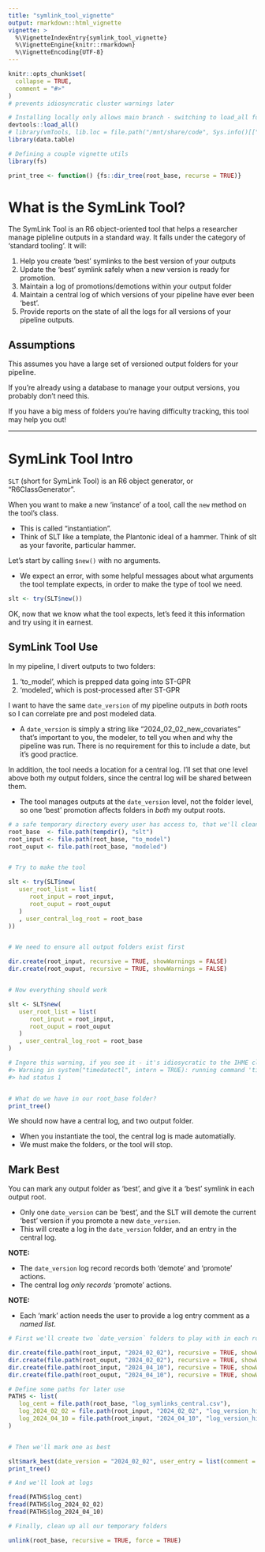 ```yaml
---
title: "symlink_tool_vignette"
output: rmarkdown::html_vignette
vignette: >
  %\VignetteIndexEntry{symlink_tool_vignette}
  %\VignetteEngine{knitr::rmarkdown}
  %\VignetteEncoding{UTF-8}
---
```


```r
knitr::opts_chunk$set(
  collapse = TRUE,
  comment = "#>"
)
# prevents idiosyncratic cluster warnings later
```

```r
# Installing locally only allows main branch - switching to load_all for development
devtools::load_all()
# library(vmTools, lib.loc = file.path("/mnt/share/code", Sys.info()[["user"]], "r_pkgs"))
library(data.table)
```

```r

# Defining a couple vignette utils
library(fs)

print_tree <- function() {fs::dir_tree(root_base, recurse = TRUE)}

```




# What is the SymLink Tool?

The SymLink Tool is an R6 object-oriented tool that helps a researcher manage pipleline outputs in a standard way.  It falls under the category of 'standard tooling'.  It will:

1. Help you create 'best' symlinks to the best version of your outputs
1. Update the 'best' symlink safely when a new version is ready for promotion.
1. Maintain a log of promotions/demotions within your output folder
1. Maintain a central log of which versions of your pipeline have ever been 'best'.
1. Provide reports on the state of all the logs for all versions of your pipeline outputs.




## Assumptions

This assumes you have a large set of versioned output folders for your pipeline.

If you're already using a database to manage your output versions, you probably don't need this.

If you have a big mess of folders you're having difficulty tracking, this tool may help you out!




--------------------------------------------------------------------------------



# SymLink Tool Intro

`SLT` (short for SymLink Tool) is an R6 object generator, or "R6ClassGenerator".

When you want to make a new 'instance' of a tool, call the `new` method on the tool's class.

- This is called "instantiation".
- Think of SLT like a template, the Plantonic ideal of a hammer. Think of slt as your favorite, particular hammer.

Let's start by calling `$new()` with no arguments.  

- We expect an error, with some helpful messages about what arguments the tool template expects, in order to make the type of tool we need. 

```r
slt <- try(SLT$new())
```


OK, now that we know what the tool expects, let's feed it this information and try using it in earnest.



## SymLink Tool Use


In my pipeline, I divert outputs to two folders:

1. 'to_model', which is prepped data going into ST-GPR
1. 'modeled', which is post-processed after ST-GPR

I want to have the same `date_version` of my pipeline outputs in _both_ roots so I can correlate pre and post modeled data.

- A `date_version` is simply a string like "2024_02_02_new_covariates" that's important to you, the modeler, to tell you when and why the pipeline was run.  There is no requirement for this to include a date, but it's good practice.

In addition, the tool needs a location for a central log.  I'll set that one level above both my output folders, since the central log will be shared between them.

- The tool manages outputs at the `date_version` level, not the folder level, so one 'best' promotion affects folders in _both_ my output roots.


```r

# a safe temporary directory every user has access to, that we'll clean up later
root_base  <- file.path(tempdir(), "slt")
root_input <- file.path(root_base, "to_model")
root_ouput <- file.path(root_base, "modeled")


# Try to make the tool 

slt <- try(SLT$new(
   user_root_list = list(
      root_input = root_input,
      root_ouput = root_ouput
   )
   , user_central_log_root = root_base
))


# We need to ensure all output folders exist first

dir.create(root_input, recursive = TRUE, showWarnings = FALSE)
dir.create(root_ouput, recursive = TRUE, showWarnings = FALSE)


# Now everything should work

slt <- SLT$new(
   user_root_list = list(
      root_input = root_input,
      root_ouput = root_ouput
   )
   , user_central_log_root = root_base
)

# Ingore this warning, if you see it - it's idiosycratic to the IHME cluster and benign.
#> Warning in system("timedatectl", intern = TRUE): running command 'timedatectl'
#> had status 1


# What do we have in our root_base folder?
print_tree()


```


We should now have a central log, and two output folder.

- When you instantiate the tool, the central log is made automatially.
- We must make the folders, or the tool will stop. 



## Mark Best

You can mark any output folder as 'best', and give it a 'best' symlink in each output root.

- Only one `date_version` can be 'best', and the SLT will demote the current 'best' version if you promote a new `date_version`.
- This will create a log in the `date_version` folder, and an entry in the central log.

**NOTE:**

- The `date_version` log record records both 'demote' and 'promote' actions.
- The central log _only records_ 'promote' actions.

**NOTE:**

- Each 'mark' action needs the user to provide a log entry comment as a _named list_.


```r

# First we'll create two `date_version` folders to play with in each root

dir.create(file.path(root_input, "2024_02_02"), recursive = TRUE, showWarnings = FALSE)
dir.create(file.path(root_ouput, "2024_02_02"), recursive = TRUE, showWarnings = FALSE)
dir.create(file.path(root_input, "2024_04_10"), recursive = TRUE, showWarnings = FALSE)
dir.create(file.path(root_ouput, "2024_04_10"), recursive = TRUE, showWarnings = FALSE)

# Define some paths for later use
PATHS <- list(
   log_cent = file.path(root_base, "log_symlinks_central.csv"),
   log_2024_02_02 = file.path(root_input, "2024_02_02", "log_version_history.csv"),
   log_2024_04_10 = file.path(root_input, "2024_04_10", "log_version_history.csv")
)


# Then we'll mark one as best

slt$mark_best(date_version = "2024_02_02", user_entry = list(comment = "testing mark_best"))
print_tree()

# And we'll look at logs

fread(PATHS$log_cent)
fread(PATHS$log_2024_02_02)
fread(PATHS$log_2024_04_10)


```


```r

# Finally, clean up all our temporary folders

unlink(root_base, recursive = TRUE, force = TRUE)


```

